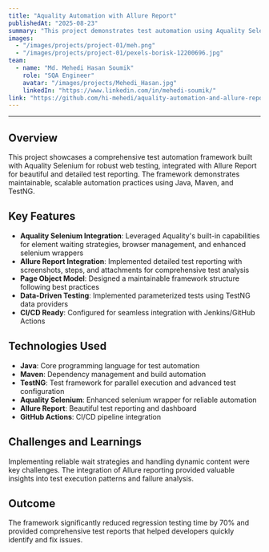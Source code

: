 ---
title: "Aquality Automation with Allure Report"
publishedAt: "2025-08-23"
summary: "This project demonstrates test automation using Aquality Selenium along with beautiful Allure Reports. It showcases how to build a maintainable, scalable automation framework in Java + Maven + TestNG."
images:
  - "/images/projects/project-01/meh.png"
  - "/images/projects/project-01/pexels-borisk-12200696.jpg"
team:
  - name: "Md. Mehedi Hasan Soumik"
    role: "SQA Engineer"
    avatar: "/images/projects/Mehedi_Hasan.jpg"
    linkedIn: "https://www.linkedin.com/in/mehedi-soumik/"
link: "https://github.com/hi-mehedi/aquality-automation-and-allure-report.git"
---
---

## Overview

This project showcases a comprehensive test automation framework built with Aquality Selenium for robust web testing, integrated with Allure Report for beautiful and detailed test reporting. The framework demonstrates maintainable, scalable automation practices using Java, Maven, and TestNG.

## Key Features

- **Aquality Selenium Integration**: Leveraged Aquality's built-in capabilities for element waiting strategies, browser management, and enhanced selenium wrappers
- **Allure Report Integration**: Implemented detailed test reporting with screenshots, steps, and attachments for comprehensive test analysis
- **Page Object Model**: Designed a maintainable framework structure following best practices
- **Data-Driven Testing**: Implemented parameterized tests using TestNG data providers
- **CI/CD Ready**: Configured for seamless integration with Jenkins/GitHub Actions

## Technologies Used

- **Java**: Core programming language for test automation
- **Maven**: Dependency management and build automation
- **TestNG**: Test framework for parallel execution and advanced test configuration
- **Aquality Selenium**: Enhanced selenium wrapper for reliable automation
- **Allure Report**: Beautiful test reporting and dashboard
- **GitHub Actions**: CI/CD pipeline integration

## Challenges and Learnings

Implementing reliable wait strategies and handling dynamic content were key challenges. The integration of Allure reporting provided valuable insights into test execution patterns and failure analysis.

## Outcome

The framework significantly reduced regression testing time by 70% and provided comprehensive test reports that helped developers quickly identify and fix issues.